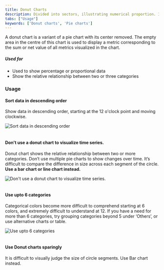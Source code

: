 ```yaml
---
title: Donut Charts
description: Divided into sectors, illustrating numerical proportion. In a Donut chart, the arc length of each segment is proportional to the quantity it represents. 
tabs: ["Usage"]
keywords: ['Donut charts', 'Pie charts']
---
```


A donut chart is a variant of a pie chart with its center removed. The empty area in the centre of this chart is used to display a metric corresponding to the sum or net value of all metrics visualized in the chart.

##### Used for
<ul>
    <li> Used to show percentage or proportional data </li>
    <li> Show the relative relationship between two or three categories </li>
</ul>


### Usage

#### Sort data in descending order
Show data in descending order, starting at the 12 o'clock point and moving clockwise.

![Sort data in descending order](./images/donutchart-1.png)
<br/>
<br/>

#### Don't use a donut chart to visualize time series.
Donut chart shows the relative relationship between two or more categories. 
Don’t use multiple pie charts to show changes over time. It’s difficult to compare the difference in size across each segment of the circle. <b>Use a bar chart or line chart instead.</b>

![Don't use a donut chart to visualize time series.](./images/donutchart-2.png)
<br/>
<br/>

#### Use upto 6 categories
Categorical colors become more difficult to comprehend starting at 6 colors, and extremely difficult to understand at 12.
If you have a need for more than 6 categories, try grouping categories beyond 5 under ‘Others’, or use alternative charts or table.

![Use upto 6 categories](./images/donutchart-3.png)
<br/>
<br/>

#### Use Donut charts sparingly
It is difficult to visually judge the size of circle segments. Use Bar chart instead.